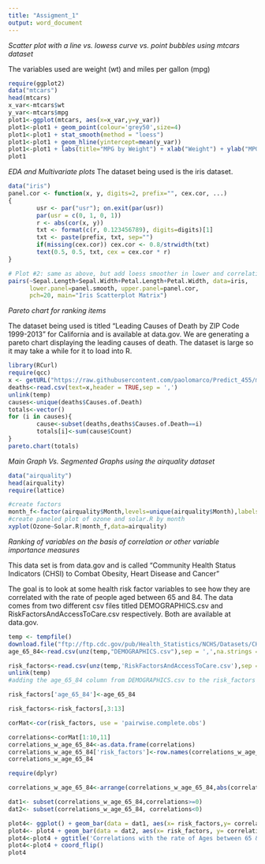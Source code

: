 ```yaml
---
title: "Assigment_1"
output: word_document
---
```


_Scatter plot with a line vs. lowess curve vs. point bubbles using mtcars dataset_

The variables used are weight (wt) and miles per gallon (mpg)
```r
require(ggplot2)
data("mtcars")
head(mtcars)
x_var<-mtcars$wt
y_var<-mtcars$mpg
plot1<-ggplot(mtcars, aes(x=x_var,y=y_var))
plot1<-plot1 + geom_point(colour='grey50',size=4)
plot1<-plot1 + stat_smooth(method = "loess")
plot1<-plot1 + geom_hline(yintercept=mean(y_var))
plot1<-plot1 + labs(title="MPG by Weight") + xlab("Weight") + ylab("MPG")
plot1
```

_EDA and Multivariate plots_
The dataset being used is the iris dataset. 

```r
data("iris")
panel.cor <- function(x, y, digits=2, prefix="", cex.cor, ...)
{
        usr <- par("usr"); on.exit(par(usr))
        par(usr = c(0, 1, 0, 1))
        r <- abs(cor(x, y))
        txt <- format(c(r, 0.123456789), digits=digits)[1]
        txt <- paste(prefix, txt, sep="")
        if(missing(cex.cor)) cex.cor <- 0.8/strwidth(txt)
        text(0.5, 0.5, txt, cex = cex.cor * r)
}

# Plot #2: same as above, but add loess smoother in lower and correlation in upper
pairs(~Sepal.Length+Sepal.Width+Petal.Length+Petal.Width, data=iris,
      lower.panel=panel.smooth, upper.panel=panel.cor, 
      pch=20, main="Iris Scatterplot Matrix")
```

_Pareto chart for ranking items_

The dataset being used is titled "Leading Causes of Death by ZIP Code 1999-2013" for California and is available at data.gov. We are generating a pareto chart displaying
the leading causes of death. The dataset is large so it may take a while for it to load into R.

```r
library(RCurl)
require(qcc)
x <- getURL("https://raw.githubusercontent.com/paolomarco/Predict_455/master/Leading_Causes_of_Death_by_ZIP_Code__1999-2013.csv")
deaths<-read.csv(text=x,header = TRUE,sep = ',')
unlink(temp)
causes<-unique(deaths$Causes.of.Death)
totals<-vector()
for (i in causes){
        cause<-subset(deaths,deaths$Causes.of.Death==i)
        totals[i]<-sum(cause$Count)
}
pareto.chart(totals)
```

_Main Graph Vs. Segmented Graphs using the airquality dataset_

```r
data("airquality")
head(airquality)
require(lattice)

#create factors
month_f<-factor(airquality$Month,levels=unique(airquality$Month),labels=c('May','June','July','August','September'))
#create paneled plot of ozone and solar.R by month
xyplot(Ozone~Solar.R|month_f,data=airquality)
```

_Ranking of variables on the basis of correlation or other variable importance measures_

This data set is from data.gov and is called "Community Health Status Indicators (CHSI) to Combat Obesity, Heart Disease and Cancer"

The goal is to look at some health risk factor variables to see how they are correlated with the rate of people aged between 65 and 84. The data comes from two different csv files titled DEMOGRAPHICS.csv and RiskFactorsAndAccessToCare.csv respectively. Both are available at data.gov.

```r
temp <- tempfile()
download.file("ftp://ftp.cdc.gov/pub/Health_Statistics/NCHS/Datasets/CHDI/chsi_dataset.zip",temp)
age_65_84<-read.csv(unz(temp,"DEMOGRAPHICS.csv"),sep = ',',na.strings = '-1111.1')[,c('Age_65_84')]

risk_factors<-read.csv(unz(temp,'RiskFactorsAndAccessToCare.csv'),sep = ',',na.strings = '-1111.1')[,c('CHSI_County_Name','CHSI_State_Abbr','No_Exercise','Obesity','High_Blood_Pres','Smoker','Diabetes','Uninsured','Elderly_Medicare','Disabled_Medicare','Prim_Care_Phys_Rate','Dentist_Rate')]
unlink(temp)
#adding the age_65_84 column from DEMOGRAPHICS.csv to the risk_factors data frame

risk_factors['age_65_84']<-age_65_84

risk_factors<-risk_factors[,3:13]

corMat<-cor(risk_factors, use = 'pairwise.complete.obs')

correlations<-corMat[1:10,11]
correlations_w_age_65_84<-as.data.frame(correlations)
correlations_w_age_65_84['risk_factors']<-row.names(correlations_w_age_65_84)
correlations_w_age_65_84

require(dplyr)

correlations_w_age_65_84<-arrange(correlations_w_age_65_84,abs(correlations))

dat1<- subset(correlations_w_age_65_84,correlations>=0)
dat2<- subset(correlations_w_age_65_84, correlations<0)

plot4<- ggplot() + geom_bar(data = dat1, aes(x= risk_factors,y= correlations),fill='blue',stat = 'identity')
plot4<- plot4 + geom_bar(data = dat2, aes(x= risk_factors, y= correlations),fill='red',stat='identity')
plot4<-plot4 + ggtitle('Correlations with the rate of Ages between 65 & 84') + labs(x='Risk Factors',y='Correlation with Age_65_85')
plot4<-plot4 + coord_flip()
plot4
```

